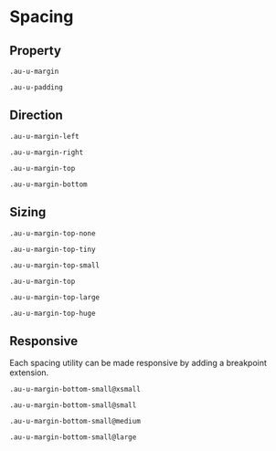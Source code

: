 
<Meta title="Utilities/Spacing" />

<style>{`
  .sbdocs-p,
  .sbdocs-ul,
  .sbdocs-li,
  .sbdocs-p code {
    font-weight: 400;
    font-size: 1.6rem;
  }

  .sbdocs-a {
    display: inline-flex;
    align-items: center;
    font-family: var(--au-font);
    transition: color var(--au-transition), text-decoration var(--au-transition);
    font-weight: var(--au-regular);
    text-decoration: underline;
    text-decoration-color: var(--au-blue-300);
    color: var(--au-blue-600);
  }

  .sbdocs-a:visited {
    color: var(--au-blue-600);
  }

  .sbdocs-a:hover,
  .sbdocs-a:focus {
    color: var(--au-blue-800);
    text-decoration-color: var(--au-blue-200);
  }

  .sbdocs-a:focus {
    outline: var(--au-outline);
    outline-offset: var(--au-outline-offset);
  }

  code {
    font-family: courier, monospace;
  }

  .os-content {
    background-color: var(--au-gray-100);
  }
`}</style>

# Spacing

## Property

`.au-u-margin`

`.au-u-padding`

## Direction

`.au-u-margin-left`

`.au-u-margin-right`

`.au-u-margin-top`

`.au-u-margin-bottom`

## Sizing

`.au-u-margin-top-none`

`.au-u-margin-top-tiny`

`.au-u-margin-top-small`

`.au-u-margin-top`

`.au-u-margin-top-large`

`.au-u-margin-top-huge`

## Responsive

Each spacing utility can be made responsive by adding a breakpoint extension.

`.au-u-margin-bottom-small@xsmall`

`.au-u-margin-bottom-small@small`

`.au-u-margin-bottom-small@medium`

`.au-u-margin-bottom-small@large`
